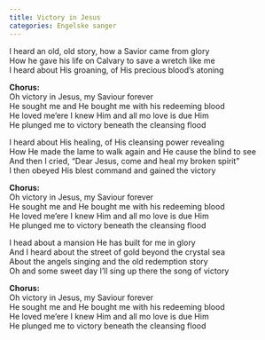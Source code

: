 ```yaml
---
title: Victory in Jesus
categories: Engelske sanger
---
```


I heard an old, old story, how a Savior came from glory  
How he gave his life on Calvary to save a wretch like me  
I heard about His groaning, of His precious blood's atoning

**Chorus:**  
Oh victory in Jesus, my Saviour forever  
He sought me and He bought me with his redeeming blood  
He loved me'ere I knew Him and all mo love is due Him  
He plunged me to victory beneath the cleansing flood

I heard about His healing, of His cleansing power revealing  
How He made the lame to walk again and He cause the blind to see  
And then I cried, "Dear Jesus, come and heal my broken spirit"  
I then obeyed His blest command and gained the victory

**Chorus:**  
Oh victory in Jesus, my Saviour forever  
He sought me and He bought me with his redeeming blood  
He loved me'ere I knew Him and all mo love is due Him  
He plunged me to victory beneath the cleansing flood

I head about a mansion He has built for me in glory  
And I heard about the street of gold beyond the crystal sea  
About the angels singing and the old redemption story  
Oh and some sweet day I'll sing up there the song of victory

**Chorus:**  
Oh victory in Jesus, my Saviour forever  
He sought me and He bought me with his redeeming blood  
He loved me'ere I knew Him and all mo love is due Him  
He plunged me to victory beneath the cleansing flood
